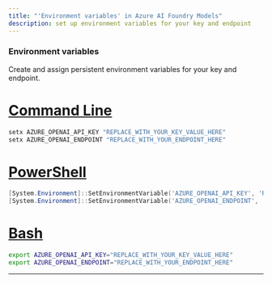 ```yaml
---
title: "'Environment variables' in Azure AI Foundry Models"
description: set up environment variables for your key and endpoint
---
```



### Environment variables

Create and assign persistent environment variables for your key and endpoint.


<AzureKeyVault />

# [Command Line](#tab/command-line)

```cmd
setx AZURE_OPENAI_API_KEY "REPLACE_WITH_YOUR_KEY_VALUE_HERE" 
setx AZURE_OPENAI_ENDPOINT "REPLACE_WITH_YOUR_ENDPOINT_HERE" 
```

# [PowerShell](#tab/powershell)

```powershell
[System.Environment]::SetEnvironmentVariable('AZURE_OPENAI_API_KEY', 'REPLACE_WITH_YOUR_KEY_VALUE_HERE', 'User')
[System.Environment]::SetEnvironmentVariable('AZURE_OPENAI_ENDPOINT', 'REPLACE_WITH_YOUR_ENDPOINT_HERE', 'User')
```

# [Bash](#tab/bash)

```bash
export AZURE_OPENAI_API_KEY="REPLACE_WITH_YOUR_KEY_VALUE_HERE"
export AZURE_OPENAI_ENDPOINT="REPLACE_WITH_YOUR_ENDPOINT_HERE"
```

---
